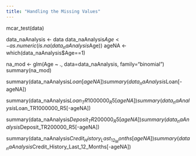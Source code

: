 ```yaml
---
title: "Handling the Missing Values"
---
```


mcar_test(data)

data_naAnalysis <- data
data_naAnalysis$Age <- as.numeric(is.na(data_naAnalysis$Age))
ageNA <- which(data_naAnalysis$Age==1)


na_mod <- glm(Age ~ ., data=data_naAnalysis, family="binomial")
summary(na_mod)


summary(data_naAnalysis$Loan[ageNA])
summary(data_naAnalysis$Loan[-ageNA])

summary(data_naAnalysis$Loan_TR1000000_R5[ageNA])
summary(data_naAnalysis$Loan_TR1000000_R5[-ageNA])

summary(data_naAnalysis$Deposit_TR200000_R5[ageNA])
summary(data_naAnalysis$Deposit_TR200000_R5[-ageNA])

summary(data_naAnalysis$Credit_History_Last_12_Months[ageNA])
summary(data_naAnalysis$Credit_History_Last_12_Months[-ageNA])

